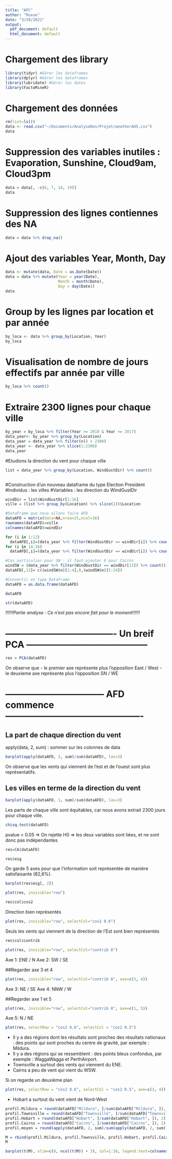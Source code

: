 ```yaml
---
title: "AFC"
author: "Ruxue"
date: "3/29/2021"
output:
  pdf_document: default
  html_document: default
---
```


# Chargement des library

```r
library(tidyr) #Gérer les dataframes
library(dplyr) #Gérer les dataframes
library(lubridate) #Gérer les dates
library(FactoMineR) 
```


# Chargement des données

```r
rm(list=ls())
data <- read.csv("~/Documents/AnalyseDon/Projet/weatherAUS.csv")
data
```
# Suppression des variables inutiles : Evaporation, Sunshine, Cloud9am, Cloud3pm

```r
data = data[, -c(6, 7, 18, 19)]
data
```
# Suppression des lignes contiennes des NA

```r
data = data %>% drop_na()
```

# Ajout des variables Year, Month, Day

```r
data <- mutate(data, Date = as.Date(Date))
data = data %>% mutate(Year = year(Date),
                       Month = month(Date), 
                       Day = day(Date))
data
```

# Group by les lignes par location et par année

```r
by_loca <- data %>% group_by(Location, Year)
by_loca
```
# Visualisation de nombre de jours effectifs par année par ville
```r
by_loca %>% count()
```


# Extraire 2300 lignes pour chaque ville

```r
by_year = by_loca %>% filter(Year >= 2010 & Year <= 2017) 
data_year<- by_year %>% group_by(Location)
data_year = data_year %>% filter(n() > 2300)
data_year <- data_year %>% slice(1:2300)
data_year
```
#Etudions la direction du vent pour chaque ville 

```r
list = data_year %>% group_by(Location, WindGustDir) %>% count()
```

```r

```
#Construction d'un nouveau dataframe du type Election President
#Individus : les villes
#Variables : les direction du WindGustDir

```r
windDir = list$WindGustDir[1:16]
ville = (list %>% group_by(Location) %>% slice(1))$Location

#DataFrame que nous allons faire AFD
dataAFD = matrix(data=NA,nrow=25,ncol=16)
rownames(dataAFD)=ville
colnames(dataAFD)=windDir

for (i in 1:12)
  dataAFD[,i]=(data_year %>% filter(WindGustDir == windDir[i]) %>% count())$n
for (i in 14:16)
  dataAFD[,i]=(data_year %>% filter(WindGustDir == windDir[i]) %>% count())$n

#Cas particulier pour SW : il faut ajouter 0 pour Cairns
windSW = (data_year %>% filter(WindGustDir == windDir[13]) %>% count())
dataAFD[,13]= c((windSW$n)[1:4],0,(windSW$n)[5:24])

#Convertir en type DataFrame
dataAFD = as.data.frame(dataAFD)
```

```r
dataAFD
```
```r
str(dataAFD)
```



*!!!!!!Partie analyse : Ce n'est pas encore fait pour le moment!!!!!!*

# ------------------------------------- Un breif PCA -----------------------------------------

```r
res = PCA(dataAFD)
```
On observe que 
- le premier axe représente plus l'opposition  East / West
- le deuxieme axe représente plus l'opposition SN / WE

# --------------------------------- AFD commence ----------------------------------------------

## La part de chaque direction du vent

apply(data, 2, sum) : sommer sur les colonnes de data

```r
barplot(apply(dataAFD, 2, sum)/sum(dataAFD), las=3)
```
On observe que les vents qui viennent de l'est et de l'ouest sont plus représentatifs.

## Les villes en terme de la direction du vent

```r
barplot(apply(dataAFD, 1, sum)/sum(dataAFD), las=3)
```
Les parts de chaque ville sont équitables, car nous avons extrait 2300 jours pour chaque ville.

```r
chisq.test(dataAFD)
```

pvalue < 0.05 => On rejette H0 => les deux variables sont liées, et ne sont  donc pas indépendantes



```r
res=CA(dataAFD)
```
```r
res$eig
```

On garde 5 axes pour que l'information soit représentée de manière satisfaisante (82,6%).
```r
barplot(res$eig[, 2])
```
```r
plot(res, invisible="row")
```
```r
res$col$cos2
```


Direction bien représentés
```r
plot(res, invisible="row", selectCol="cos2 0.6")
```
Seuls les vents qui viennent de la direction de l'Est sont bien représentés

```r
res$col$contrib
```

```r
plot(res, invisible="row", selectCol="contrib 8")
```
Axe 1: ENE / N
Axe 2: SW / SE

##Regarder axe 3 et 4

```r
plot(res, invisible="row", selectCol="contrib 8", axe=c(3, 4))
```
Axe 3: NE / SE
Axe 4: NNW / W

##Regarder axe 1 et 5
```r
plot(res, invisible="row", selectCol="contrib 8", axe=c(1, 5))
```
Axe 5: N / NE





```r
plot(res, selectRow = "cos2 0.6", selectCol = "cos2 0.5")
```

- Il y a des régions dont les résultats sont proches des résultats nationaux : des points qui sont proches du centre de gravité, par exemple : Mildura.
- Il y a des régions qui se ressemblent : des points bleus confondus, par exemple : WaggaWagga et PerthAirport.
- Townsville a surtout des vents qui viennent du ENE.
- Cairns a peu de vent qui vient du WSW.

Si on regarde un deuxième plan
```r
plot(res, selectRow = "cos2 0.6", selectCol = "cos2 0.5", axe=c(3, 4))
```
- Hobart a surtout du vent vient de Nord-West


```r
profil.Mildura = round(dataAFD["Mildura", ]/sum(dataAFD["Mildura", ]), 2)
profil.Townsville = round(dataAFD["Townsville", ]/sum(dataAFD["Townsville", ]), 2)
profil.Hobart = round(dataAFD["Hobart", ]/sum(dataAFD["Hobart", ]), 2)
profil.Cairns = round(dataAFD["Cairns", ]/sum(dataAFD["Cairns", ]), 2)
profil.moyen = round(apply(dataAFD, 2, sum)/sum(apply(dataAFD, 2, sum)), 2)

M = rbind(profil.Mildura, profil.Townsville, profil.Hobart, profil.Cairns, moyen=profil.moyen)
M
```
```r
barplot(t(M), xlim=c(0, ncol(t(M)) + 3), col=1:16, legend.text=colnames(dataAFD), args.legend = list(x=ncol(t(M)) + 3), las=3)
```

